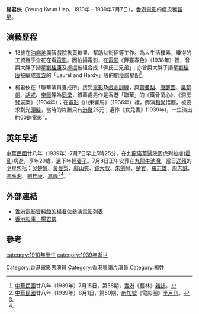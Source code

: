 '''楊君俠'''（Yeung Kwun Hap，1910年—1939年7月7日），[[香港|香港]][[電影|電影]]的瘦皮猴[[諧星|諧星]]。

== 演藝歷程 ==
* 13歲在[[油麻地|油麻地]]廣智戲院售賣糖果、幫助貼街招等工作。為人生活樸素，賺得的工資幾乎全花在看[[電影|電影]]。因拍攝電影，在[[電影|電影]]《舞臺春色》（1938年）裡，曾與大胖子諧星[[劉桂康|劉桂康]]及[[檸檬_(演員)|檸檬]]被組合成「佛氏三兄弟」；亦曾與大胖子諧星[[劉桂康|劉桂康]]被編成[[東方|東方]]的「Laurel and Hardy」般的肥瘦諧星配<ref name="#1">[[中華民國|中華民國]]廿八年（1939年）7月15日，第58期，[[香港|香港]]《藝林》[[雜誌|雜誌]]。</ref>。

* 楊君俠在「聯華演員養成所」接受[[電影|電影]]及[[戲劇|戲劇]][[訓練|訓練]]，與[[黃曼梨|黃曼梨]]、[[唐醒圖|唐醒圖]]、[[吳楚帆|吳楚帆]]、[[胡戎|胡戎]]、[[李鐵|李鐵]]等為[[同學|同學]]，銀幕處男作是香港「聯華」的《鐵骨蘭心》、《洞房雙屍案》（1934年）；在[[電影|電影]]《山東響馬》（1936年）裡，飾演[[和尚|和尚]]悟塵，被要求刮光[[頭髮|頭髮]]，當時的片酬只有[[港幣|港幣]]25元；遺作《女兒香》(1939年)，一生演出約60齣[[電影|電影]]<ref name="#2">[[中華民國|中華民國]]廿八年（1939年）8月1日，第50期，[[新加坡|新加坡]]《電影圈》[[半月刊|半月刊]]。</ref>。

== 英年早逝 ==
[[中華民國|中華民國]]廿八年（1939年）7月7日早上5時25分，在[[九龍|九龍]][[廣華醫院|廣華醫院]]因虎列拉症([[霍亂|霍亂]])病逝，享年29歲，遺下年輕[[妻子|妻子]]。7月8日正午安葬在[[九龍|九龍]][[牛池灣|牛池灣]]，當日[[送殯|送殯]]的[[明星|明星]]包括：[[吳楚帆|吳楚帆]]、[[黃曼梨|黃曼梨]]、[[鄺山笑|鄺山笑]]、[[錢大叔|錢大叔]]、[[朱劍琴|朱劍琴]]、[[楚賓|楚賓]]、[[羅志雄|羅志雄]]、[[周志誠|周志誠]]、[[馮應湘|馮應湘]]、[[劉桂康|劉桂康]]、[[馮峰|馮峰]]<ref name="#1"/><ref name="#2"/>。

== 外部連結 ==
* [http://ipac.hkfa.lcsd.gov.hk/ipac20/ipac.jsp?session=R2547528V83A4.293&profile=hkfa&uri=link=3100036@!222@!3100024@!3100036&menu=search&submenu=basic_search&source=192.168.110.61@!horizon 香港電影資料館的楊君俠參演電影列表]{{Dead link|date=2018年6月 |bot=InternetArchiveBot |fix-attempted=no }}
* [http://hkmdb.com/db/people/view.mhtml?id=76&display_set=big5 香港影庫：楊君俠] {{Wayback|url=http://hkmdb.com/db/people/view.mhtml?id=76&display_set=big5 |date=20201125194007 }}

== 參考 ==
<div class="references-small">
<references />
</div>

[[category:1910年出生|category:1910年出生]]
[[category:1939年逝世|category:1939年逝世]]
[[Category:香港電影男演員|Category:香港電影男演員]]
[[Category:香港粵語片演員|Category:香港粵語片演員]]
[[Category:楊姓|Category:楊姓]]